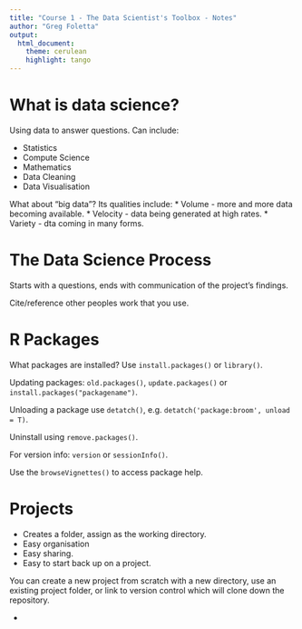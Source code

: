 ```yaml
---
title: "Course 1 - The Data Scientist's Toolbox - Notes"
author: "Greg Foletta"
output:
  html_document:
    theme: cerulean
    highlight: tango
---
```


# What is data science?

Using data to answer questions. Can include:

* Statistics
* Compute Science
* Mathematics
* Data Cleaning
* Data Visualisation

What about "big data"? Its qualities include:
* Volume - more and more data becoming available.
* Velocity - data being generated at high rates.
* Variety - dta coming in many forms.


# The Data Science Process

Starts with a questions, ends with communication of the project's findings.

Cite/reference other peoples work that you use.

# R Packages

What packages are installed? Use `install.packages()` or `library()`.

Updating packages: `old.packages()`, `update.packages()` or `install.packages("packagename")`.

Unloading a package use `detatch()`, e.g. `detatch('package:broom', unload = T)`.

Uninstall using `remove.packages()`.

For version info: `version` or `sessionInfo()`.

Use the `browseVignettes()` to access package help. 

# Projects

* Creates a folder, assign as the working directory.
* Easy organisation
* Easy sharing.
* Easy to start back up on a project.

You can create a new project from scratch with a new directory, use an existing project folder, or link to version control which will clone down the repository.

- 


